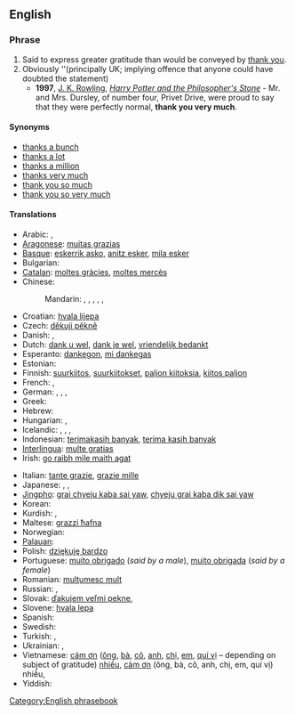 {{also|thankyouverymuch}}
==English==

===Phrase===
{{infl|en|phrase|head=[[thank you]] [[very]] [[much]]}}

# Said to express greater gratitude than would be conveyed by [[thank you]].
# Obviously ''(principally UK; implying offence that anyone could have doubted the statement)
#* '''1997''', [[w:J. K. Rowling|J. K. Rowling]], ''[[w:Harry Potter and the Philosopher's Stone|Harry Potter and the Philosopher's Stone]]'' - Mr. and Mrs. Dursley, of number four, Privet Drive, were proud to say that they were perfectly normal, '''thank you very much'''.

====Synonyms====
* [[thanks a bunch]]
* [[thanks a lot]]
* [[thanks a million]]
* [[thanks very much]]
* [[thank you so much]]
* [[thank you so very much]]

====Translations====
{{trans-top|greater gratitude than thank you}}
* Arabic: {{t|ar|شكرا جزيلا|alt=شكراً جزيلاً!|tr=shúkran jaziilan!}},  {{t|ar|ألف شكر|alt=ألف شكر!|tr='alf shukr!}}
* [[Aragonese]]: [[muitas grazias]]
* [[Basque]]: [[eskerrik asko]], [[anitz esker]], [[mila esker]]
* Bulgarian: {{t|bg|благодаря много|tr=blagodarjá mnógo}}
* [[Catalan]]: [[moltes gràcies]], [[moltes mercès]]
* Chinese:
*: Mandarin: {{t|cmn|非常感謝|alt=非常感謝!|sc=Hani}},  {{t|cmn|非常感谢|alt=非常感谢!|tr=fēicháng gǎnxiè!|sc=Hani}},  {{t-|cmn|多謝|alt=多謝!|sc=Hani}},  {{t-|cmn|多谢|alt=多谢!|tr=duōxiè!|sc=Hani}},  {{t|cmn|衷心感謝|sc=Hani}},  {{t|cmn|衷心感谢|tr=zhōngxīn gǎnxiè|sc=Hani}}
* Croatian: [[hvala lijepa]]
* Czech: [[děkuji pěkně]]
* Danish: {{t-|da|mange tak}}, {{t-|da|tusind tak}}
* Dutch: [[dank u wel]], [[dank je wel]], [[vriendelijk bedankt]]
* Esperanto: [[dankegon]], [[mi dankegas]]
* Estonian: {{t|et|tänan väga}}
* Finnish: [[suurkiitos]], [[suurkiitokset]], [[paljon kiitoksia]], [[kiitos paljon]]
* French: {{t-|fr|merci beaucoup}}, {{t-|fr|merci mille fois}}
* German: {{t-|de|danke schön}}, {{t|de|danke sehr}}, {{t-|de|vielen Dank}}, {{t|de|danke vielmals}}
* Greek: {{t-|el|ευχαριστώ πολύ}}
* Hebrew: {{t-|he|תודה רבה|tr=todá rabá}}
* Hungarian: {{t-|hu|köszönöm szépen}},  {{t-|hu|nagyon szépen köszönöm}}
* Icelandic: {{t|is|þakka þér fyrir}}, {{t|is|þakka þér kærlega fyrir}}, {{t|is|takk fyrir}},  {{t|is|kærar þakkir|f|p}}
* Indonesian: [[terimakasih banyak]], [[terima kasih banyak]]
* [[Interlingua]]: [[multe gratias]]
* Irish: [[go raibh mile maith agat]]
{{trans-mid}}
* Italian: [[tante grazie]], [[grazie mille]] <!--[sic]-->
* Japanese: {{t|ja|どうもありがとうございます|tr=dōmo arigatō gozaimasu}}, {{t|ja|どうもありがとうございました|tr=dōmo arigatō gozaimashita}}, {{t|ja|どうもすみませんでした|tr=dōmo sumimasen deshita}}
* [[Jingpho]]: [[grai chyeju kaba sai yaw]], [[chyeju grai kaba dik sai yaw]]
* Korean: {{t|ko|감사드립니다|tr=gamsateurimnida|sc=Hang}}
* Kurdish: {{t|ku|زۆر سوپاس|tr=zor sopas|sc=ku-Arab}}, {{t|ku|زۆر مه‌منوون|tr=sor mamnun|sc=ku-Arab}}
* Maltese: [[grazzi ħafna]]
* Norwegian: {{t-|no|mange takk}}
* [[Palauan]]: {{tø|pau|meral ma sulang|xs=Palauan}}
* Polish: [[dziękuję bardzo]]
* Portuguese: [[muito obrigado]] (''said by a male''), [[muito obrigada]] (''said by a female'')
* Romanian: [[mulţumesc mult]]
* Russian: {{t-|ru|большое спасибо|alt=большое спасибо!|tr=bol'šóje spasíbo!}}, {{t|ru|благодарю|alt=благодарю!|tr=blagodarjú!}}
* Slovak: [[ďakujem veľmi pekne]],  {{t|sk|díky moc}}
* Slovene: [[hvala lepa]]
* Spanish: {{t-|es|muchas gracias}}
* Swedish: {{t|sv|tack så mycket}}
* Turkish: {{t-|tr|çok teşekkürler}}, {{t-|tr|çok teşekkür ederim}}
* Ukrainian: {{t|uk|велике спасибі|alt=велике спасибі!|tr=velýke spasýbi!|xs=Ukrainian}},  {{t|uk|щиро дякую|tr=ščýro djákuju|xs=Ukrainian}}
* Vietnamese: [[cám ơn]] ([[ông]], [[bà#Vietnamese|bà]], [[cô#Vietnamese|cô]], [[anh#Vietnamese|anh]], [[chị]], [[em#Vietnamese|em]], [[quí vị]] &ndash; depending on subject of gratitude) [[nhiều]], [[cảm ơn]] (ông, bà, cô, anh, chị, em, quí vị) nhiều,  {{t|vi|cám ơn rất nhiều|xs=Vietnamese}}
* Yiddish: {{t-|yi|אַ שיינעם דאַנק|tr=a sheynem dank|xs=Yiddish}}
{{trans-bottom}}

[[Category:English phrasebook]]